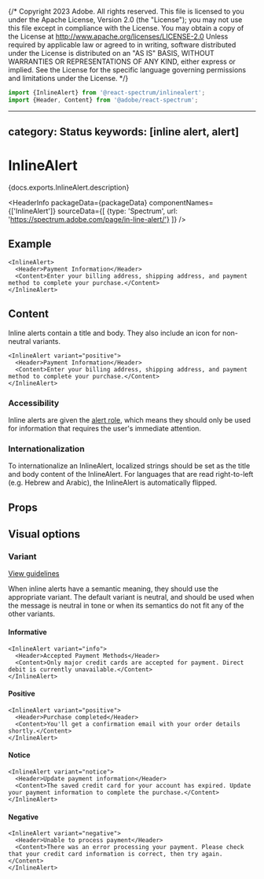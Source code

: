 {/* Copyright 2023 Adobe. All rights reserved.
This file is licensed to you under the Apache License, Version 2.0 (the "License");
you may not use this file except in compliance with the License. You may obtain a copy
of the License at http://www.apache.org/licenses/LICENSE-2.0
Unless required by applicable law or agreed to in writing, software distributed under
the License is distributed on an "AS IS" BASIS, WITHOUT WARRANTIES OR REPRESENTATIONS
OF ANY KIND, either express or implied. See the License for the specific language
governing permissions and limitations under the License. */}



```jsx import
import {InlineAlert} from '@react-spectrum/inlinealert';
import {Header, Content} from '@adobe/react-spectrum';
```

---
category: Status
keywords: [inline alert, alert]
---

# InlineAlert

<PageDescription>{docs.exports.InlineAlert.description}</PageDescription>

<HeaderInfo
  packageData={packageData}
  componentNames={['InlineAlert']}
  sourceData={[
    {type: 'Spectrum', url: 'https://spectrum.adobe.com/page/in-line-alert/'}
  ]} />

## Example

```tsx example
<InlineAlert>
  <Header>Payment Information</Header>
  <Content>Enter your billing address, shipping address, and payment method to complete your purchase.</Content>
</InlineAlert>
```

## Content

Inline alerts contain a title and body. They also include an icon for non-neutral variants.

```tsx example
<InlineAlert variant="positive">
  <Header>Payment Information</Header>
  <Content>Enter your billing address, shipping address, and payment method to complete your purchase.</Content>
</InlineAlert>
```

### Accessibility

Inline alerts are given the [alert role](https://developer.mozilla.org/en-US/docs/Web/Accessibility/ARIA/Roles/alert_role), which means they should only be used for information that requires the user's immediate attention.

### Internationalization

To internationalize an InlineAlert, localized strings should be set as the title and body content of the InlineAlert.
For languages that are read right-to-left (e.g. Hebrew and Arabic), the InlineAlert is automatically flipped.

## Props

<PropTable component={docs.exports.InlineAlert} links={docs.links} />

## Visual options

### Variant
[View guidelines](https://spectrum.adobe.com/page/in-line-alert/#Options)

When inline alerts have a semantic meaning, they should use the appropriate variant.
The default variant is neutral, and should be used when the message is neutral in tone or when its semantics do not fit any of the other variants.

#### Informative

```tsx example
<InlineAlert variant="info">
  <Header>Accepted Payment Methods</Header>
  <Content>Only major credit cards are accepted for payment. Direct debit is currently unavailable.</Content>
</InlineAlert>
```

#### Positive

```tsx example
<InlineAlert variant="positive">
  <Header>Purchase completed</Header>
  <Content>You'll get a confirmation email with your order details shortly.</Content>
</InlineAlert>
```

#### Notice

```tsx example
<InlineAlert variant="notice">
  <Header>Update payment information</Header>
  <Content>The saved credit card for your account has expired. Update your payment information to complete the purchase.</Content>
</InlineAlert>
```

#### Negative

```tsx example
<InlineAlert variant="negative">
  <Header>Unable to process payment</Header>
  <Content>There was an error processing your payment. Please check that your credit card information is correct, then try again.</Content>
</InlineAlert>
```
